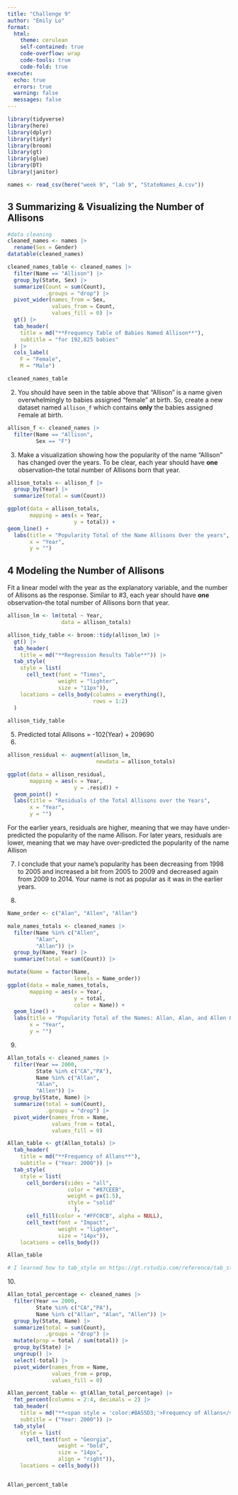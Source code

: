 ```yaml
---
title: "Challenge 9"
author: "Emily Lo"
format:
  html:
    theme: cerulean
    self-contained: true
    code-overflow: wrap
    code-tools: true
    code-fold: true
execute: 
  echo: true
  errors: true
  warning: false
  messages: false
---
```


```r
library(tidyverse)
library(here)
library(dplyr)
library(tidyr)
library(broom)
library(gt)
library(glue)
library(DT)
library(janitor)
```

```r
names <- read_csv(here("week 9", "lab 9", "StateNames_A.csv"))
```

## **3 Summarizing & Visualizing the Number of Allisons**

```r
#data cleaning
cleaned_names <- names |>
  rename(Sex = Gender)
datatable(cleaned_names)

```

```r

cleaned_names_table <- cleaned_names |>
  filter(Name == "Allison") |>
  group_by(State, Sex) |>
  summarize(Count = sum(Count), 
            .groups = "drop") |>
  pivot_wider(names_from = Sex, 
              values_from = Count, 
              values_fill = 0) |>
  gt() |>
  tab_header(
    title = md("**Frequency Table of Babies Named Allison**"),
    subtitle = "for 192,825 babies"
  ) |>
  cols_label(
    F = "Female",
    M = "Male")

cleaned_names_table
```

2.  You should have seen in the table above that "Allison" is a name given overwhelmingly to babies assigned "female" at birth. So, create a new dataset named `allison_f` which contains **only** the babies assigned `F`emale at birth.

```r
allison_f <- cleaned_names |>
  filter(Name == "Allison", 
         Sex == "F")
```

3.  Make a visualization showing how the popularity of the name "Allison" has changed over the years. To be clear, each year should have **one** observation--the total number of Allisons born that year.

```r
allison_totals <- allison_f |> 
  group_by(Year) |>
  summarize(total = sum(Count))

ggplot(data = allison_totals, 
       mapping = aes(x = Year, 
                     y = total)) +
geom_line() +
  labs(title = "Popularity Total of the Name Allisons Over the years",
       x = "Year",
       y = "")
```

## **4 Modeling the Number of Allisons**

Fit a linear model with the year as the explanatory variable, and the number of Allisons as the response. Similar to #3, each year should have **one** observation--the total number of Allisons born that year.

```r
allison_lm <- lm(total ~ Year, 
                 data = allison_totals)

allison_tidy_table <- broom::tidy(allison_lm) |>
  gt() |>
  tab_header(
    title = md("**Regression Results Table**")) |> 
  tab_style(
    style = list(
      cell_text(font = "Times", 
                weight = "lighter", 
                size = "11px")),
    locations = cells_body(columns = everything(), 
                           rows = 1:2)
  )
  
allison_tidy_table
```

5.  Predicted total Allisons = -102(Year) + 209690
6.  

```r
allison_residual <- augment(allison_lm, 
                            newdata = allison_totals) 

ggplot(data = allison_residual, 
       mapping = aes(x = Year, 
                     y = .resid)) + 
  geom_point() +
  labs(title = "Residuals of the Total Allisons over the Years",
       x = "Year",
       y = "")
```

For the earlier years, residuals are higher, meaning that we may have under-predicted the popularity of the name Allison. For later years, residuals are lower, meaning that we may have over-predicted the popularity of the name Allison

7.  I conclude that your name's popularity has been decreasing from 1998 to 2005 and increased a bit from 2005 to 2009 and decreased again from 2009 to 2014. Your name is not as popular as it was in the earlier years.

8.  

```r

Name_order <- c("Alan", "Allen", "Allan")

male_names_totals <- cleaned_names |> 
  filter(Name %in% c("Allen", 
         "Alan", 
         "Allan")) |>
  group_by(Name, Year) |>
  summarize(total = sum(Count)) |>

mutate(Name = factor(Name, 
                     levels = Name_order))
ggplot(data = male_names_totals, 
       mapping = aes(x = Year, 
                     y = total, 
                     color = Name)) + 
  geom_line() +
  labs(title = "Popularity Total of the Names: Allan, Alan, and Allen Over the Years",
       x = "Year",
       y = "")
```

9.  

```r
Allan_totals <- cleaned_names |> 
  filter(Year == 2000,
         State %in% c("CA","PA"),
         Name %in% c("Allan", 
         "Alan", 
         "Allen")) |>
  group_by(State, Name) |>
  summarize(total = sum(Count), 
            .groups = "drop") |>
  pivot_wider(names_from = Name, 
              values_from = total,
              values_fill = 0)

Allan_table <- gt(Allan_totals) |>
  tab_header(
    title = md("**Frequency of Allans**"),
    subtitle = ("Year: 2000")) |>
  tab_style(
    style = list(
      cell_borders(sides = "all", 
                   color = "#87CEEB",
                   weight = px(1.5),
                   style = "solid"
                     ),
      cell_fill(color = "#FFC0CB", alpha = NULL),
      cell_text(font = "Impact", 
                weight = "lighter", 
                size = "14px")),
    locations = cells_body()) 

Allan_table

# I learned how to tab_style on https://gt.rstudio.com/reference/tab_style.html. I think that it can make your table more creative. 
```

10\.

```r

Allan_total_percentage <- cleaned_names |> 
  filter(Year == 2000,
         State %in% c("CA","PA"),
         Name %in% c("Allan", "Alan", "Allen")) |>
  group_by(State, Name) |>
  summarize(total = sum(Count), 
            .groups = "drop") |>
  mutate(prop = total / sum(total)) |>
  group_by(State) |>
  ungroup() |> 
  select(-total) |>
  pivot_wider(names_from = Name, 
              values_from = prop, 
              values_fill = 0)

Allan_percent_table <- gt(Allan_total_percentage) |>
  fmt_percent(columns = 2:4, decimals = 2) |>
  tab_header(
    title = md("**<span style = 'color:#BA55D3;'>Frequency of Allans</span>**"),
    subtitle = ("Year: 2000")) |>
  tab_style(
    style = list(
      cell_text(font = "Georgia",
                weight = "bold",
                size = "14px",
                align = "right")),
    locations = cells_body())


Allan_percent_table
```
